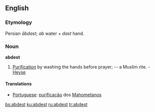 ==English==

===Etymology===
Persian ''ābdast''; ''ab'' water + ''dast'' hand.

===Noun===
'''abdest'''

# [[purification|Purification]] by washing the hands before prayer; -- a Muslim rite. - [[Heyse]]

====Translations====
* [[Portuguese]]: [[purificação]] dos [[Mahometanos]]

[[bs:abdest]]
[[ku:abdest]]
[[ru:abdest]]
[[tr:abdest]]